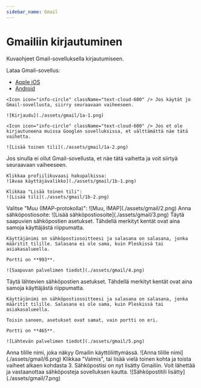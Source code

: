 ```yaml
---
sidebar_name: Gmail
---
```


# Gmailiin kirjautuminen

Kuvaohjeet Gmail-sovelluksella kirjautumiseen.

Lataa Gmail-sovellus:
- [Apple iOS](https://apps.apple.com/fi/app/gmail-email-by-google/id422689480)
- [Android](https://play.google.com/store/apps/details?id=com.google.android.gm&hl=fi-FI)

<Stepper>
  <Step>

    <Icon icon="info-circle" className="text-cloud-600" /> Jos käytät jo Gmail-sovellusta, siirry seuraavaan vaiheeseen.

    ![Kirjaudu](./assets/gmail/1a-1.png)

    <Icon icon="info-circle" className="text-cloud-600" /> Jos et ole kirjautuneena muissa Googlen sovelluksissa, et välttämättä näe tätä vaihetta.

    ![Lisää toinen tili](./assets/gmail/1a-2.png)
  </Step>
  <Step>
    <Icon icon="info-circle" className="text-cloud-600" /> Jos sinulla ei ollut Gmail-sovellusta, et näe tätä vaihetta ja voit siirtyä seuraavaan vaiheeseen.

    Klikkaa profiilikuvaasi hakupalkissa:
    ![Avaa käyttäjävalikko](./assets/gmail/1b-1.png)

    Klikkaa "Lisää toinen tili":
    ![Lisää tili](./assets/gmail/1b-2.png)
  </Step>
  <Step>
    Valitse "Muu (IMAP-protokolla)":
    ![Muu, IMAP](./assets/gmail/2.png)
  </Step>
  <Step>
    Anna sähköpostiosoite:
    ![Lisää sähköpostiosoite](./assets/gmail/3.png)
  </Step>
  <Step>
    Täytä saapuvien sähköpostien asetukset. Tähdellä merkityt kentät ovat aina samoja käyttäjästä riippumatta.

    Käyttäjänimi on sähköpostiosoitteesi ja salasana on salasana, jonka määritit tilille. Salasana ei ole sama, kuin Pleskissä tai asiakasalueella.

    Portti on **993**.

    ![Saapuvan palvelimen tiedot](./assets/gmail/4.png)
  </Step>
  <Step>
    Täytä lähtevien sähköpostien asetukset. Tähdellä merkityt kentät ovat aina samoja käyttäjästä riippumatta.

    Käyttäjänimi on sähköpostiosoitteesi ja salasana on salasana, jonka määritit tilille. Salasana ei ole sama, kuin Pleskissä tai asiakasalueella.

    Toisin sanoen, asetukset ovat samat, vain portti on eri.

    Portti on **465**.

    ![Lähtevän palvelimen tiedot](./assets/gmail/5.png)
  </Step>
  <Step>
    Anna tilille nimi, joka näkyy Gmailin käyttöliittymässä.
    ![Anna tilille nimi](./assets/gmail/6.png)
  </Step>
  <Step>
    Klikkaa "Valmis", tai lisää vielä toinen kohta ja toista vaiheet alkaen kohdasta 3.
  </Step>
  <Step>
    Sähköpostisi on nyt lisätty Gmailiin. Voit lähettää ja vastaanottaa sähköposteja sovelluksen kautta.
    ![Sähköpostitili lisätty](./assets/gmail/7.png)
  </Step>
</Stepper>
